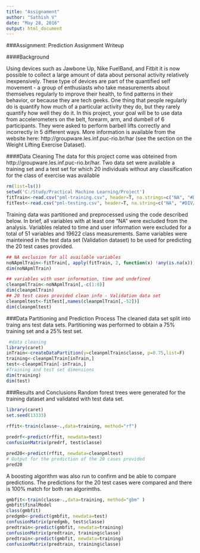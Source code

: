 ```yaml
---
title: "Assignament"
author: "Sathish V"
date: "May 28, 2016"
output: html_document
---
```


###Assignment: Prediction Assignment Writeup

####Background

Using devices such as Jawbone Up, Nike FuelBand, and Fitbit it is now possible to collect a large amount of data about personal activity relatively inexpensively. These type of devices are part of the quantified self movement - a group of enthusiasts who take measurements about themselves regularly to improve their health, to find patterns in their behavior, or because they are tech geeks. One thing that people regularly do is quantify how much of a particular activity they do, but they rarely quantify how well they do it. In this project, your goal will be to use data from accelerometers on the belt, forearm, arm, and dumbell of 6 participants. They were asked to perform barbell lifts correctly and incorrectly in 5 different ways. More information is available from the website here: http://groupware.les.inf.puc-rio.br/har (see the section on the Weight Lifting Exercise Dataset).


####Data Cleaning
The data for this project come was obteined from http://groupware.les.inf.puc-rio.br/har. Two data set were available a training set and a test set for which 20 individuals without any classification for the class of exercise was available

```r
rm(list=ls())
setwd('C:/Study/Practical Machine Learning/Project')
fitTrain<-read.csv("pml-training.csv", header=T, na.strings=c("NA", "#DIV/0!"))
fitTest<-read.csv("pml-testing.csv", header=T, na.string=c("NA", "#DIV/0!"))

```

Training data was partitioned and preprocessed using the code described below. In brief, all variables with at least one "NA" were excluded from the analysis. Variables related to time and user information were excluded for a total of 51 variables and 19622 class measurements. Same variables were mainteined in the test data set (Validation dataset) to be used for predicting the 20 test cases provided.

```r
## NA exclusion for all available variables
noNApmlTrain<-fitTrain[, apply(fitTrain, 2, function(x) !any(is.na(x)))] 
dim(noNApmlTrain)

## variables with user information, time and undefined
cleanpmlTrain<-noNApmlTrain[,-c(1:8)]
dim(cleanpmlTrain)
## 20 test cases provided clean info - Validation data set
cleanpmltest<-fitTest[,names(cleanpmlTrain[,-52])]
dim(cleanpmltest)
```

###Data Partitioning and Prediction Process
The cleaned data set split into traing ans test data sets.   Partitioning was performed to obtain a 75% training set and a 25% test set.

```r

 #data cleaning
library(caret)
inTrain<-createDataPartition(y=cleanpmlTrain$classe, p=0.75,list=F)
training<-cleanpmlTrain[inTrain,] 
test<-cleanpmlTrain[-inTrain,] 
#Training and test set dimensions
dim(training)
dim(test)
```

###Results and Conclusions
Random forest trees were generated for the training dataset and validated with test data set. 

```r
library(caret)
set.seed(13333)
 
rffit<-train(classe~.,data=training, method="rf")

predrf<-predict(rffit, newdata=test)
confusionMatrix(predrf, test$classe)

pred20<-predict(rffit, newdata=cleanpmltest)
# Output for the prediction of the 20 cases provided
pred20
```
A boosting algorithm was also run to confirm and be able to compare predictions. The predictions for the 20 test cases were compared and there is 100% match for both ran algorimths.

```r
 
gmbfit<-train(classe~.,data=training, method="gbm" )
gmbfit$finalModel
class(gmbfit)
predgmb<-predict(gmbfit, newdata=test)
confusionMatrix(predgmb, test$classe)
predtrain<-predict(gmbfit, newdata=training)
confusionMatrix(predtrain, training$classe)
predtrain<-predict(gmbfit, newdata=training)
confusionMatrix(predtrain, training$classe)

```
 